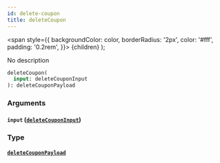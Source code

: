 ```yaml
---
id: delete-coupon
title: deleteCoupon
---
```


<span
style={{
      backgroundColor: color,
      borderRadius: '2px',
      color: '#fff',
      padding: '0.2rem',
    }}>
{children}
</span>
);

No description

```graphql
deleteCoupon(
  input: deleteCouponInput
): deleteCouponPayload

```

### Arguments

#### `input` ([`deleteCouponInput`](/v1/inputs/delete-coupon-input))

### Type

#### [`deleteCouponPayload`](/v1/objects/delete-coupon-payload)
